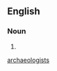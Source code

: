 {{also|archaeologists}}

==English==

===Noun===
{{head|en|noun form}}

# {{plural of|archæologist|lang=en}}

[[Category:English terms spelled with Æ|archaeologists]]